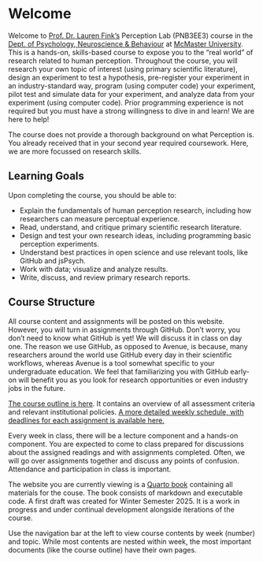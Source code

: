 # Welcome {.unnumbered}

Welcome to [Prof. Dr. Lauren Fink's](https://experts.mcmaster.ca/display/finkl1) Perception Lab (PNB3EE3) course in the [Dept. of Psychology, Neuroscience & Behaviour](https://pnb.mcmaster.ca/) at [McMaster University](https://www.mcmaster.ca/). This is a hands-on, skills-based course to expose you to the "real world" of research related to human perception. Throughout the course, you will research your own topic of interest (using primary scientific literature), design an experiment to test a hypothesis, pre-register your experiment in an industry-standard way, program (using computer code) your experiment, pilot test and simulate data for your experiment, and analyze data from your experiment (using computer code). Prior programming experience is not required but you must have a strong willingness to dive in and learn! We are here to help! 

The course does not provide a thorough background on what Perception is. You already received that in your second year required coursework. Here, we are more focussed on research skills. 

## Learning Goals
Upon completing the course, you should be able to: 

- Explain the fundamentals of human perception research, including how researchers can measure perceptual experience.
- Read, understand, and critique primary scientific research literature.
- Design and test your own research ideas, including programming basic perception experiments.
- Understand best practices in open science and use relevant tools, like GitHub and jsPsych.
- Work with data; visualize and analyze results.
- Write, discuss, and review primary research reports.

## Course Structure
All course content and assignments will be posted on this website. However, you will turn in assignments through GitHub. Don't worry, you don't need to know what GitHub is yet! We will discuss it in class on day one. The reason we use GitHub, as opposed to Avenue, is because, many researchers around the world use GitHub every day in their scientific workflows, whereas Avenue is a tool somewhat specific to your undergraduate education. We feel that familiarizing you with GitHub early-on will benefit you as you look for research opportunities or even industry jobs in the future. 

[The course outline is here](course_outline.qmd). It contains an overview of all assessment criteria and relevant institutional policies. [A more detailed weekly schedule, with deadlines for each assignment is available here.](course_weekly_schedule.qmd)

Every week in class, there will be a lecture component and a hands-on component. You are expected to come to class prepared for discussions about the assigned readings and with assignments completed. Often, we will go over assignments together and discuss any points of confusion. Attendance and participation in class is important.

The website you are currently viewing is a [Quarto book](https://quarto.org/docs/books) containing all materials for the couse.  The book consists of markdown and executable code. A first draft was created for Winter Semester 2025. It is a work in progress and under continual development alongside iterations of the course. 

Use the navigation bar at the left to view course contents by week (number) and topic. While most contents are nested within week, the most important documents (like the course outline) have their own pages. 
